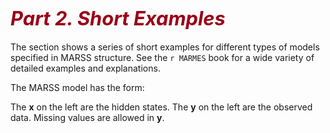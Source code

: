 # <i style="font-size: 110%; color:#990017;">Part 2. Short Examples</i> {- #part2}

The section shows a series of short examples for different types of models specified in MARSS structure. See the `r MARMES` book for a wide variety of detailed examples and explanations.

The MARSS model has the form:
\begin{equation*}
\begin{gathered}
\mathbf{x}_t = \mathbf{B}_t\mathbf{x}_{t-1} + \mathbf{u}_t + \mathbf{C}_t\mathbf{c}_t + \mathbf{G}_t\mathbf{w}_t, \text{ where } \mathbf{w}_t \sim \,\text{MVN}(0,\mathbf{Q}_t)\\
\mathbf{y}_t = \mathbf{Z}_t\mathbf{x}_t + \mathbf{a}_t + \mathbf{D}_t\mathbf{d}_t + \mathbf{H}_t\mathbf{v}_t, \text{ where } \mathbf{v}_t \sim \,\text{MVN}(0,\mathbf{R}_t)\\
\mathbf{x}_1 \sim \,\text{MVN}(\boldsymbol{\pi},\boldsymbol{\Lambda}) \text{ or } \mathbf{x}_0 \sim \,\text{MVN}(\boldsymbol{\pi},\boldsymbol{\Lambda})
\end{gathered}
(\#eq:marss-part2)
\end{equation*} 

The $\mathbf{x}$ on the left are the hidden states. The $\mathbf{y}$ on the left are the observed data. Missing values are allowed in $\mathbf{y}$. 
